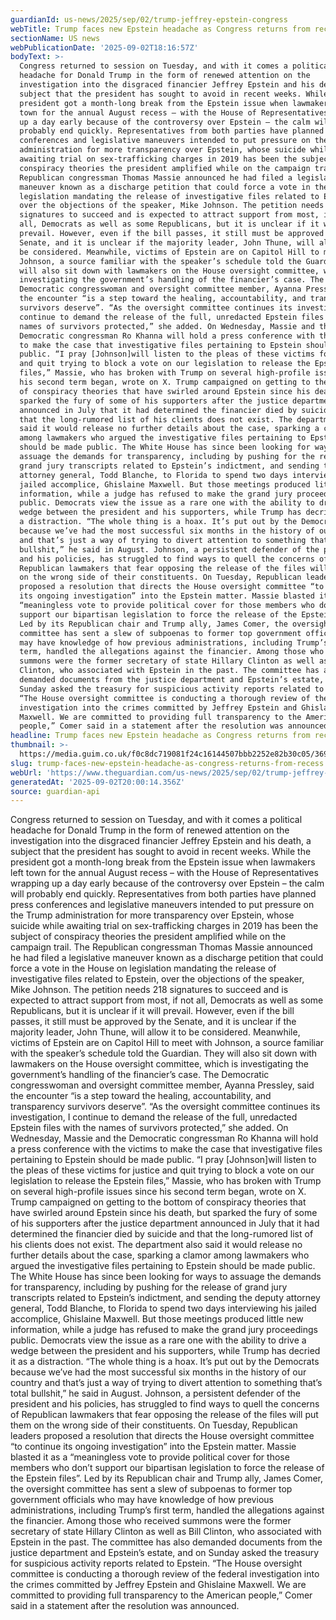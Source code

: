 ```yaml
---
guardianId: us-news/2025/sep/02/trump-jeffrey-epstein-congress
webTitle: Trump faces new Epstein headache as Congress returns from recess
sectionName: US news
webPublicationDate: '2025-09-02T18:16:57Z'
bodyText: >-
  Congress returned to session on Tuesday, and with it comes a political
  headache for Donald Trump in the form of renewed attention on the
  investigation into the disgraced financier Jeffrey Epstein and his death, a
  subject that the president has sought to avoid in recent weeks. While the
  president got a month-long break from the Epstein issue when lawmakers left
  town for the annual August recess – with the House of Representatives wrapping
  up a day early because of the controversy over Epstein – the calm will
  probably end quickly. Representatives from both parties have planned press
  conferences and legislative maneuvers intended to put pressure on the Trump
  administration for more transparency over Epstein, whose suicide while
  awaiting trial on sex-trafficking charges in 2019 has been the subject of
  conspiracy theories the president amplified while on the campaign trail. The
  Republican congressman Thomas Massie announced he had filed a legislative
  maneuver known as a discharge petition that could force a vote in the House on
  legislation mandating the release of investigative files related to Epstein,
  over the objections of the speaker, Mike Johnson. The petition needs 218
  signatures to succeed and is expected to attract support from most, if not
  all, Democrats as well as some Republicans, but it is unclear if it will
  prevail. However, even if the bill passes, it still must be approved by the
  Senate, and it is unclear if the majority leader, John Thune, will allow it to
  be considered. Meanwhile, victims of Epstein are on Capitol Hill to meet with
  Johnson, a source familiar with the speaker’s schedule told the Guardian. They
  will also sit down with lawmakers on the House oversight committee, which is
  investigating the government’s handling of the financier’s case. The
  Democratic congresswoman and oversight committee member, Ayanna Pressley, said
  the encounter “is a step toward the healing, accountability, and transparency
  survivors deserve”. “As the oversight committee continues its investigation, I
  continue to demand the release of the full, unredacted Epstein files with the
  names of survivors protected,” she added. On Wednesday, Massie and the
  Democratic congressman Ro Khanna will hold a press conference with the victims
  to make the case that investigative files pertaining to Epstein should be made
  public. “I pray [Johnson]will listen to the pleas of these victims for justice
  and quit trying to block a vote on our legislation to release the Epstein
  files,” Massie, who has broken with Trump on several high-profile issues since
  his second term began, wrote on X. Trump campaigned on getting to the bottom
  of conspiracy theories that have swirled around Epstein since his death, but
  sparked the fury of some of his supporters after the justice department
  announced in July that it had determined the financier died by suicide and
  that the long-rumored list of his clients does not exist. The department also
  said it would release no further details about the case, sparking a clamor
  among lawmakers who argued the investigative files pertaining to Epstein
  should be made public. The White House has since been looking for ways to
  assuage the demands for transparency, including by pushing for the release of
  grand jury transcripts related to Epstein’s indictment, and sending the deputy
  attorney general, Todd Blanche, to Florida to spend two days interviewing his
  jailed accomplice, Ghislaine Maxwell. But those meetings produced little new
  information, while a judge has refused to make the grand jury proceedings
  public. Democrats view the issue as a rare one with the ability to drive a
  wedge between the president and his supporters, while Trump has decried it as
  a distraction. “The whole thing is a hoax. It’s put out by the Democrats
  because we’ve had the most successful six months in the history of our country
  and that’s just a way of trying to divert attention to something that’s total
  bullshit,” he said in August. Johnson, a persistent defender of the president
  and his policies, has struggled to find ways to quell the concerns of
  Republican lawmakers that fear opposing the release of the files will put them
  on the wrong side of their constituents. On Tuesday, Republican leaders
  proposed a resolution that directs the House oversight committee “to continue
  its ongoing investigation” into the Epstein matter. Massie blasted it as a
  “meaningless vote to provide political cover for those members who don’t
  support our bipartisan legislation to force the release of the Epstein files”.
  Led by its Republican chair and Trump ally, James Comer, the oversight
  committee has sent a slew of subpoenas to former top government officials who
  may have knowledge of how previous administrations, including Trump’s first
  term, handled the allegations against the financier. Among those who received
  summons were the former secretary of state Hillary Clinton as well as Bill
  Clinton, who associated with Epstein in the past. The committee has also
  demanded documents from the justice department and Epstein’s estate, and on
  Sunday asked the treasury for suspicious activity reports related to Epstein.
  “The House oversight committee is conducting a thorough review of the federal
  investigation into the crimes committed by Jeffrey Epstein and Ghislaine
  Maxwell. We are committed to providing full transparency to the American
  people,” Comer said in a statement after the resolution was announced.
headline: Trump faces new Epstein headache as Congress returns from recess
thumbnail: >-
  https://media.guim.co.uk/f0c8dc719081f24c16144507bbb2252e82b30c05/369_0_2474_1979/500.jpg
slug: trump-faces-new-epstein-headache-as-congress-returns-from-recess
webUrl: 'https://www.theguardian.com/us-news/2025/sep/02/trump-jeffrey-epstein-congress'
generatedAt: '2025-09-02T20:00:14.356Z'
source: guardian-api
---
```

Congress returned to session on Tuesday, and with it comes a political headache for Donald Trump in the form of renewed attention on the investigation into the disgraced financier Jeffrey Epstein and his death, a subject that the president has sought to avoid in recent weeks. While the president got a month-long break from the Epstein issue when lawmakers left town for the annual August recess – with the House of Representatives wrapping up a day early because of the controversy over Epstein – the calm will probably end quickly. Representatives from both parties have planned press conferences and legislative maneuvers intended to put pressure on the Trump administration for more transparency over Epstein, whose suicide while awaiting trial on sex-trafficking charges in 2019 has been the subject of conspiracy theories the president amplified while on the campaign trail. The Republican congressman Thomas Massie announced he had filed a legislative maneuver known as a discharge petition that could force a vote in the House on legislation mandating the release of investigative files related to Epstein, over the objections of the speaker, Mike Johnson. The petition needs 218 signatures to succeed and is expected to attract support from most, if not all, Democrats as well as some Republicans, but it is unclear if it will prevail. However, even if the bill passes, it still must be approved by the Senate, and it is unclear if the majority leader, John Thune, will allow it to be considered. Meanwhile, victims of Epstein are on Capitol Hill to meet with Johnson, a source familiar with the speaker’s schedule told the Guardian. They will also sit down with lawmakers on the House oversight committee, which is investigating the government’s handling of the financier’s case. The Democratic congresswoman and oversight committee member, Ayanna Pressley, said the encounter “is a step toward the healing, accountability, and transparency survivors deserve”. “As the oversight committee continues its investigation, I continue to demand the release of the full, unredacted Epstein files with the names of survivors protected,” she added. On Wednesday, Massie and the Democratic congressman Ro Khanna will hold a press conference with the victims to make the case that investigative files pertaining to Epstein should be made public. “I pray [Johnson]will listen to the pleas of these victims for justice and quit trying to block a vote on our legislation to release the Epstein files,” Massie, who has broken with Trump on several high-profile issues since his second term began, wrote on X. Trump campaigned on getting to the bottom of conspiracy theories that have swirled around Epstein since his death, but sparked the fury of some of his supporters after the justice department announced in July that it had determined the financier died by suicide and that the long-rumored list of his clients does not exist. The department also said it would release no further details about the case, sparking a clamor among lawmakers who argued the investigative files pertaining to Epstein should be made public. The White House has since been looking for ways to assuage the demands for transparency, including by pushing for the release of grand jury transcripts related to Epstein’s indictment, and sending the deputy attorney general, Todd Blanche, to Florida to spend two days interviewing his jailed accomplice, Ghislaine Maxwell. But those meetings produced little new information, while a judge has refused to make the grand jury proceedings public. Democrats view the issue as a rare one with the ability to drive a wedge between the president and his supporters, while Trump has decried it as a distraction. “The whole thing is a hoax. It’s put out by the Democrats because we’ve had the most successful six months in the history of our country and that’s just a way of trying to divert attention to something that’s total bullshit,” he said in August. Johnson, a persistent defender of the president and his policies, has struggled to find ways to quell the concerns of Republican lawmakers that fear opposing the release of the files will put them on the wrong side of their constituents. On Tuesday, Republican leaders proposed a resolution that directs the House oversight committee “to continue its ongoing investigation” into the Epstein matter. Massie blasted it as a “meaningless vote to provide political cover for those members who don’t support our bipartisan legislation to force the release of the Epstein files”. Led by its Republican chair and Trump ally, James Comer, the oversight committee has sent a slew of subpoenas to former top government officials who may have knowledge of how previous administrations, including Trump’s first term, handled the allegations against the financier. Among those who received summons were the former secretary of state Hillary Clinton as well as Bill Clinton, who associated with Epstein in the past. The committee has also demanded documents from the justice department and Epstein’s estate, and on Sunday asked the treasury for suspicious activity reports related to Epstein. “The House oversight committee is conducting a thorough review of the federal investigation into the crimes committed by Jeffrey Epstein and Ghislaine Maxwell. We are committed to providing full transparency to the American people,” Comer said in a statement after the resolution was announced.

